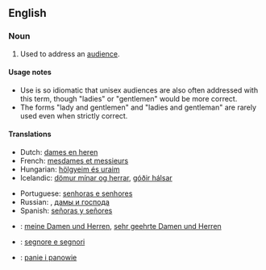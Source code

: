 ==English==
===Noun===
{{en-noun|sg=[[ladies]] and [[gentlemen]]|[[plurale tantum]]}}

# {{idiom}} Used to address an [[audience]].

====Usage notes====
* Use is so idiomatic that unisex audiences are also often addressed with this term, though "ladies" or "gentlemen" would be more correct.
* The forms "lady and gentlemen" and "ladies and gentleman" are rarely used even when strictly correct.

====Translations====
{{trans-top|used to address an audience}}
*Dutch: [[dames en heren]]
*French: [[mesdames et messieurs]]
*Hungarian: [[hölgyeim és uraim]]
*Icelandic: [[dömur mínar og herrar]], [[góðir hálsar]]
{{trans-mid}}
*Portuguese: [[senhoras e senhores]]
*Russian: {{t|ru|господа|tr=gospodá|p}}, [[дамы и господа]]
*Spanish: [[señoras y señores]]
{{trans-bottom}}

{{checktrans-top}}
*{{ttbc|German}}: [[meine Damen und Herren]], [[sehr geehrte Damen und Herren]]
*{{ttbc|Italian}}: [[segnore e segnori]]
*{{ttbc|Polish}}: [[panie i panowie]]
{{trans-bottom}}